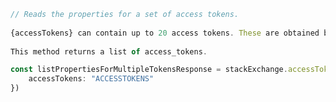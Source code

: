 ```typescript index.ts
// Reads the properties for a set of access tokens.
 
{accessTokens} can contain up to 20 access tokens. These are obtained by authenticating a user using OAuth 2.0.
 
This method returns a list of access_tokens.

const listPropertiesForMultipleTokensResponse = stackExchange.accessToken.listPropertiesForMultipleTokens({
    accessTokens: "ACCESSTOKENS"
})
```